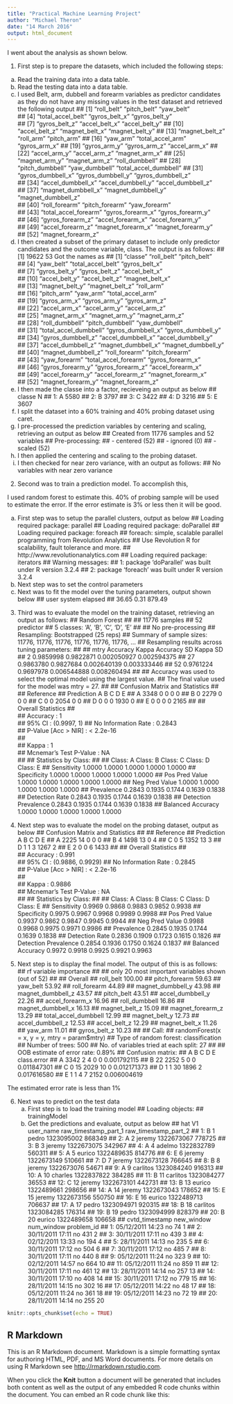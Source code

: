 ```yaml
---
title: "Practical Machine Learning Project"
author: "Michael Theron"
date: "14 March 2016"
output: html_document
---
```

I went about the analysis as shown below.

1. First step is to prepare the datasets, which included the following steps:
  a. Read the training data into a data table.
  b. Read the testing data into a data table.
  c. I used Belt, arm, dubbell and forearm variables as predictor candidates  as they do not have any missing values in the test dataset and retrieved  the  following output
##  [1] "roll_belt"          "pitch_belt"       "yaw_belt"              
##  [4] "total_accel_belt"   "gyros_belt_x"       "gyros_belt_y"          
##  [7] "gyros_belt_z"       "accel_belt_x"         "accel_belt_y"          ## [10] "accel_belt_z"       "magnet_belt_x"        "magnet_belt_y"         ## [13] "magnet_belt_z"      "roll_arm"             "pitch_arm"             ## [16] "yaw_arm"            "total_accel_arm"      "gyros_arm_x"           ## [19] "gyros_arm_y"        "gyros_arm_z"          "accel_arm_x"           ## [22] "accel_arm_y"        "accel_arm_z"          "magnet_arm_x"          ## [25] "magnet_arm_y"       "magnet_arm_z"         "roll_dumbbell"         ## [28] "pitch_dumbbell"     "yaw_dumbbell"        "total_accel_dumbbell"
## [31] "gyros_dumbbell_x"     "gyros_dumbbell_y"     "gyros_dumbbell_z"    
## [34] "accel_dumbbell_x"     "accel_dumbbell_y"     "accel_dumbbell_z"    
## [37] "magnet_dumbbell_x"    "magnet_dumbbell_y"    "magnet_dumbbell_z"   
## [40] "roll_forearm"         "pitch_forearm"        "yaw_forearm"         
## [43] "total_accel_forearm"  "gyros_forearm_x"      "gyros_forearm_y"     
## [46] "gyros_forearm_z"      "accel_forearm_x"      "accel_forearm_y"     
## [49] "accel_forearm_z"      "magnet_forearm_x"     "magnet_forearm_y"    
## [52] "magnet_forearm_z"
  d. I then created a subset of the primary dataset to include only predictor candidates   and the outcome variable, class. The output is as follows:
## [1] 19622    53
     Got the names as
##  [1] "classe"               "roll_belt"            "pitch_belt"          
##  [4] "yaw_belt"             "total_accel_belt"     "gyros_belt_x"        
##  [7] "gyros_belt_y"         "gyros_belt_z"         "accel_belt_x"        
## [10] "accel_belt_y"         "accel_belt_z"         "magnet_belt_x"       
## [13] "magnet_belt_y"        "magnet_belt_z"        "roll_arm"            
## [16] "pitch_arm"            "yaw_arm"              "total_accel_arm"     
## [19] "gyros_arm_x"          "gyros_arm_y"          "gyros_arm_z"         
## [22] "accel_arm_x"          "accel_arm_y"          "accel_arm_z"         
## [25] "magnet_arm_x"         "magnet_arm_y"         "magnet_arm_z"        
## [28] "roll_dumbbell"        "pitch_dumbbell"       "yaw_dumbbell"        
## [31] "total_accel_dumbbell" "gyros_dumbbell_x"     "gyros_dumbbell_y"    
## [34] "gyros_dumbbell_z"     "accel_dumbbell_x"     "accel_dumbbell_y"    
## [37] "accel_dumbbell_z"     "magnet_dumbbell_x"    "magnet_dumbbell_y"   
## [40] "magnet_dumbbell_z"    "roll_forearm"         "pitch_forearm"       
## [43] "yaw_forearm"          "total_accel_forearm"  "gyros_forearm_x"     
## [46] "gyros_forearm_y"      "gyros_forearm_z"      "accel_forearm_x"     
## [49] "accel_forearm_y"      "accel_forearm_z"      "magnet_forearm_x"    
## [52] "magnet_forearm_y"     "magnet_forearm_z"
  e. I then made the classe into a  factor, recieveing  an output as below
##    classe    N
## 1:      A 5580
## 2:      B 3797
## 3:      C 3422
## 4:      D 3216
## 5:      E 3607  
  f. I split the dataset into a 60% training and 40% probing dataset using caret.
  g. I pre-processed the prediction variables by centering and scaling, retrieving an    output as below
## Created from 11776 samples and 52 variables
## Pre-processing:
  ## - centered (52)
  ## - ignored (0)
  ## - scaled (52)
  h. I then  applied the centering and scaling to the probing dataset.
  i. I then checked for near zero variance, with an output as follows:
## No variables with near zero variance
  
2. Second was to train a prediction model. To accomplish this,

I used random forest to estimate this. 40% of probing sample will be used to estimate the error. If the error estimate is 3% or less then it will be good.

  a. First step was to setup the parallel clusters, output as below
## Loading required package: parallel
## Loading required package: doParallel
## Loading required package: foreach
## foreach: simple, scalable parallel programming from Revolution Analytics
## Use Revolution R for scalability, fault tolerance and more.
## http://www.revolutionanalytics.com
## Loading required package: iterators
## Warning messages:
## 1: package ‘doParallel’ was built under R version 3.2.4 
## 2: package ‘foreach’ was built under R version 3.2.4 
  b. Next step was to set the control parameters
  c. Next was to fit the model over the tuning parameters, output shown below
##   user  system elapsed 
##  36.65    0.31  879.49 

3.   Third was to evaluate the model on the training dataset, retrieving an output as follows:
## Random Forest 
##
## 11776 samples
##   52 predictor
##    5 classes: 'A', 'B', 'C', 'D', 'E' 
##
## No pre-processing
## Resampling: Bootstrapped (25 reps) 
## Summary of sample sizes: 11776, 11776, 11776, 11776, 11776, 11776, ... 
## Resampling results across tuning parameters:
##
##  mtry  Accuracy   Kappa      Accuracy SD  Kappa SD   
##   2    0.9859998  0.9822871  0.002050927  0.002594375
##  27    0.9863780  0.9827684  0.002640139  0.003333446
##  52    0.9761224  0.9697978  0.006544888  0.008260494
##
## Accuracy was used to select the optimal model using  the largest value.
## The final value used for the model was mtry = 27. 
##
## Confusion Matrix and Statistics
## 
##           Reference
## Prediction    A    B    C    D    E
##          A 3348    0    0    0    0
##          B    0 2279    0    0    0
##          C    0    0 2054    0    0
##          D    0    0    0 1930    0
##          E    0    0    0    0 2165
## 
## Overall Statistics
##                                      
##                Accuracy : 1          
##                  95% CI : (0.9997, 1)
##     No Information Rate : 0.2843     
##     P-Value [Acc > NIR] : < 2.2e-16  
##                                      
##                   Kappa : 1          
##  Mcnemar's Test P-Value : NA         
## 
## Statistics by Class:
## 
##                      Class: A Class: B Class: C Class: D Class: E
## Sensitivity            1.0000   1.0000   1.0000   1.0000   1.0000
## Specificity            1.0000   1.0000   1.0000   1.0000   1.0000
## Pos Pred Value         1.0000   1.0000   1.0000   1.0000   1.0000
## Neg Pred Value         1.0000   1.0000   1.0000   1.0000   1.0000
## Prevalence             0.2843   0.1935   0.1744   0.1639   0.1838
## Detection Rate         0.2843   0.1935   0.1744   0.1639   0.1838
## Detection Prevalence   0.2843   0.1935   0.1744   0.1639   0.1838
## Balanced Accuracy      1.0000   1.0000   1.0000   1.0000   1.0000

4. Next step was to evaluate the model on the probing dataset, output as below
## Confusion Matrix and Statistics
##
##          Reference
## Prediction    A    B    C    D    E
##         A 2225   14    0    0    0
##         B    4 1498   13    0    4
##         C    0    5 1352   13    3
##         D    1    1    3 1267    2
##         E    2    0    0    6 1433
##
## Overall Statistics
##                                          
##               Accuracy : 0.991           
##                 95% CI : (0.9886, 0.9929)
##    No Information Rate : 0.2845          
##    P-Value [Acc > NIR] : < 2.2e-16       
##                                          
##                  Kappa : 0.9886          
## Mcnemar's Test P-Value : NA              
##
## Statistics by Class:
##
##                     Class: A Class: B Class: C Class: D Class: E
## Sensitivity            0.9969   0.9868   0.9883   0.9852   0.9938
## Specificity            0.9975   0.9967   0.9968   0.9989   0.9988
## Pos Pred Value         0.9937   0.9862   0.9847   0.9945   0.9944
## Neg Pred Value         0.9988   0.9968   0.9975   0.9971   0.9986
## Prevalence             0.2845   0.1935   0.1744   0.1639   0.1838
## Detection Rate         0.2836   0.1909   0.1723   0.1615   0.1826
## Detection Prevalence   0.2854   0.1936   0.1750   0.1624   0.1837
## Balanced Accuracy      0.9972   0.9918   0.9925   0.9921   0.9963

5. Next step is to display the final model. The output of this is as follows:
## rf variable importance
##
##  only 20 most important variables shown (out of 52)
##
##                     Overall
## roll_belt             100.00
## pitch_forearm          59.63
## yaw_belt               53.92
## roll_forearm           44.89
## magnet_dumbbell_y      43.98
## magnet_dumbbell_z      43.57
## pitch_belt             43.51
## accel_dumbbell_y       22.26
## accel_forearm_x        16.96
## roll_dumbbell          16.86
## magnet_dumbbell_x      16.13
## magnet_belt_z          15.09
## magnet_forearm_z       13.29
## total_accel_dumbbell   12.99
## magnet_belt_y          12.73
## accel_dumbbell_z       12.53
## accel_belt_z           12.29
## magnet_belt_x          11.26
## yaw_arm                11.01
## gyros_belt_z           10.23
##
## Call:
##  randomForest(x = x, y = y, mtry = param$mtry) 
##               Type of random forest: classification
##                     Number of trees: 500
## No. of variables tried at each split: 27
##
##        OOB estimate of  error rate: 0.89%
## Confusion matrix:
##     A    B    C    D    E class.error
## A 3342    2    4    0    0 0.001792115
## B   22 2252    5    0    0 0.011847301
## C    0   15 2029   10    0 0.012171373
## D    1    1   30 1896    2 0.017616580
## E    1    1    4    7 2152 0.006004619

The estimated error rate is less than 1%

6. Next was to predict on the test data
   a. First step is to load the training model
## Loading objects:
##   trainingModel
   b. Get the predictions and evaluate, output as below
##     hat V1 user_name raw_timestamp_part_1 raw_timestamp_part_2
##  1:   B  1     pedro           1323095002               868349
##  2:   A  2    jeremy           1322673067               778725
##  3:   B  3    jeremy           1322673075               342967
##  4:   A  4    adelmo           1322832789               560311
##  5:   A  5    eurico           1322489635               814776
##  6:   E  6    jeremy           1322673149               510661
##  7:   D  7    jeremy           1322673128               766645
##  8:   B  8    jeremy           1322673076                54671
##  9:   A  9  carlitos           1323084240               916313
## 10:   A 10   charles           1322837822               384285
## 11:   B 11  carlitos           1323084277                36553
## 12:   C 12    jeremy           1322673101               442731
## 13:   B 13    eurico           1322489661               298656
## 14:   A 14    jeremy           1322673043               178652
## 15:   E 15    jeremy           1322673156               550750
## 16:   E 16    eurico           1322489713               706637
## 17:   A 17     pedro           1323094971               920315
## 18:   B 18  carlitos           1323084285               176314
## 19:   B 19     pedro           1323094999               828379
## 20:   B 20    eurico           1322489658               106658
##       cvtd_timestamp new_window num_window problem_id
##  1: 05/12/2011 14:23         no         74          1
##  2: 30/11/2011 17:11         no        431          2
##  3: 30/11/2011 17:11         no        439          3
##  4: 02/12/2011 13:33         no        194          4
##  5: 28/11/2011 14:13         no        235          5
##  6: 30/11/2011 17:12         no        504          6
##  7: 30/11/2011 17:12         no        485          7
##  8: 30/11/2011 17:11         no        440          8
##  9: 05/12/2011 11:24         no        323          9
## 10: 02/12/2011 14:57         no        664         10
## 11: 05/12/2011 11:24         no        859         11
## 12: 30/11/2011 17:11         no        461         12
## 13: 28/11/2011 14:14         no        257         13
## 14: 30/11/2011 17:10         no        408         14
## 15: 30/11/2011 17:12         no        779         15
## 16: 28/11/2011 14:15         no        302         16
## 17: 05/12/2011 14:22         no         48         17
## 18: 05/12/2011 11:24         no        361         18
## 19: 05/12/2011 14:23         no         72         19
## 20: 28/11/2011 14:14         no        255         20

```r
knitr::opts_chunk$set(echo = TRUE)
```

## R Markdown

This is an R Markdown document. Markdown is a simple formatting syntax for authoring HTML, PDF, and MS Word documents. For more details on using R Markdown see <http://rmarkdown.rstudio.com>.

When you click the **Knit** button a document will be generated that includes both content as well as the output of any embedded R code chunks within the document. You can embed an R code chunk like this:



